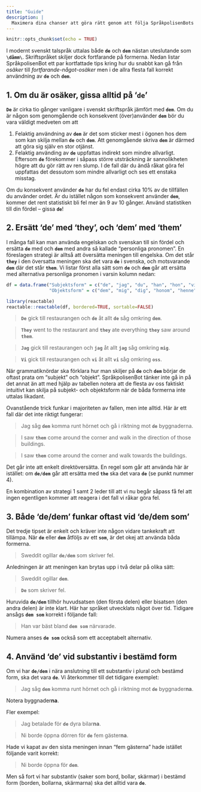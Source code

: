```yaml
---
title: "Guide"
description: |
  Maximera dina chanser att göra rätt genom att följa SpråkpolisenBots enkla råd.
---
```


```r
knitr::opts_chunk$set(echo = TRUE)
```

I modernt svenskt talspråk uttalas både **`de`** och **`dem`** nästan uteslutande som **`\dåmm\`**. Skriftspråket skiljer dock fortfarande på formerna. Nedan listar SpråkpolisenBot ett par kortfattade tips kring hur du snabbt kan gå från *osäker* till *fortfarande-något-osäker* men i de allra flesta fall korrekt användning av **`de`** och **`dem`**. 

## 1. Om du är osäker, gissa alltid på '`de`' {#sec1}

**`De`** är cirka tio gånger vanligare i svenskt skriftspråk jämfört med **`dem`**. Om du är någon som genomgående och konsekvent (över)använder **`dem`** bör du vara väldigt medveten om att 

1. Felaktig användning av **`dem`** är det som sticker mest i ögonen hos dem som kan skilja mellan **`de`** och **`dem`**. Att genomgående skriva **`dem`** är därmed att göra sig själv en stor otjänst.
2. Felaktig använding av **`de`** uppfattas indirekt som mindre allvarligt. Eftersom **`de`** förekommer i såpass större utsträckning är sannolikheten högre att du gör rätt av ren slump. I de fall där du ändå råkat göra fel uppfattas det dessutom som mindre allvarligt och ses ett enstaka misstag.

Om du konsekvent använder **`de`** har du fel endast cirka $10\%$ av de tillfällen du använder ordet. Är du istället någon som konsekvent använder **`dem`**, kommer det rent statistiskt bli fel mer än $9$ av $10$ gånger. Använd statistiken till din fördel -- gissa **`de`**!

## 2. Ersätt 'de' med 'they', och 'dem' med 'them' {#sec2}

I många fall kan man använda engelskan och svenskan till sin fördel och ersätta **`de`** med och **`dem`** med andra så kallade "personliga pronomen". En föreslagen strategi är alltså att översätta meningen till engelska. Om det står **`they`** i den översatta meningen ska det vara **`de`** i svenska, och motsvarande **`dem`** där det står **`them`**.  Vi listar först alla sätt som **`de`** och **`dem`**
går att ersätta med alternativa personliga pronomen i varsin kolumn nedan:

```r
df = data.frame("Subjektsform" = c("de", "jag", "du", "han", "hon", "vi", "ni", "they"),
                "Objektsform" = c("dem", "mig", "dig", "honom", "henne", "oss", "er", "them"))

library(reactable)
reactable::reactable(df, bordered=TRUE, sortable=FALSE)
```

> **`De`** gick till restaurangen och **`de`** åt allt **`de`** såg omkring **`dem`**.

> **`They`** went to the restaurant and **`they`** ate everything **`they`** saw around **`them`**.

> **`Jag`** gick till restaurangen och **`jag`** åt allt **`jag`** såg omkring **`mig`**.

> **`Vi`** gick till restaurangen och **`vi`** åt allt **`vi`** såg omkring **`oss`**.

När grammatiknördar ska förklara hur man skiljer på **`de`** och **`dem`** börjar de oftast prata om "subjekt" och "objekt". SpråkpolisenBot tänker inte gå in på det annat än att med hjälp av tabellen notera att de flesta av oss faktiskt intuitivt kan skilja på subjekt- och objektsform när de båda formerna inte uttalas likadant. 

Ovanstående trick funkar i majoriteten av fallen, men inte alltid. Här är ett fall där det inte riktigt fungerar:

> Jag såg **`dem`** komma runt hörnet och gå i riktning mot **`de`** byggnaderna.


> I saw **`them`** come around the corner and walk in the direction of those buildings.

> I saw **`them`** come around the corner and walk towards the buildings. 


Det går inte att enkelt direktöversätta. En regel som går att använda här är istället: om **`de/dem`** går att ersätta med **`the`** ska det vara **`de`** (se punkt nummer $4$). 

En kombination av strategi $1$ samt $2$ leder till att vi nu begår såpass få fel att ingen egentligen kommer att reagera i det fall vi råkar göra fel.

## 3. Både 'de/dem' funkar oftast vid 'de/dem som' 

Det tredje tipset är enkelt och kräver inte någon vidare tankekraft att tillämpa. När **`de`** eller **`dem`** åtföljs av ett **`som`**, är det okej att använda båda formerna. 

> Sweddit ogillar **`de/dem`** som skriver fel.

Anledningen är att meningen kan brytas upp i två delar på olika sätt:

> Sweddit ogillar **`dem`**.

> **`De`** som skriver fel.

Huruvida **`de/dem`** tillhör huvudsatsen (den första delen) eller bisatsen (den andra delen) är inte klart. Här har språket utvecklats något över tid. Tidigare ansågs **`dem som`** korrekt i följande fall:

> Han var bäst bland **`dem som`** närvarade.

Numera anses **`de som`** också som ett acceptabelt alternativ.

## 4. Använd 'de' vid substantiv i bestämd form

Om vi har **`de/dem`** i nära anslutning till ett substantiv i plural och bestämd form, ska det vara **`de`**. Vi återkommer till det tidigare exemplet:

> Jag såg **`dem`** komma runt hörnet och gå i riktning mot **`de`** byggnader**na**. 

Notera byggnader**na**. 

Fler exempel:

> Jag betalade för **`de`** dyra bilar**na**.

> Ni borde öppna dörren för **`de`** fem gäster**na**.

Hade vi kapat av den sista meningen innan "fem gästerna" hade istället följande varit korrekt:

> Ni borde öppna för **`dem`**.

Men så fort vi har substantiv (saker som bord, bollar, skärmar) i bestämd form (borden, bollarna, skärmarna) ska det alltid vara **`de`**.

